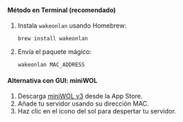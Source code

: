 <h4>Método en Terminal (recomendado)</h4>

1. Instala `wakeonlan` usando Homebrew:

   ```
   brew install wakeonlan
   ```

2. Envía el paquete mágico:

   ```
   wakeonlan MAC_ADDRESS
   ```

<h4>Alternativa con GUI: miniWOL</h4>

1. Descarga [miniWOL v3](https://apps.apple.com/app/miniwol/id6474282023) desde la App Store.
2. Añade tu servidor usando su dirección MAC.
3. Haz clic en el icono del sol para despertar tu servidor.
